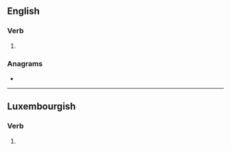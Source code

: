 ==English==

===Verb===
{{head|en|verb form}}

# {{en-third-person singular of|weet}}

===Anagrams===
* {{anagrams|en|a=eestw|Sweet|sweet|weest}}

----

==Luxembourgish==

===Verb===
{{head|lb|verb form}}

# {{inflection of|lb|weeden||2|s|pres|ind}}